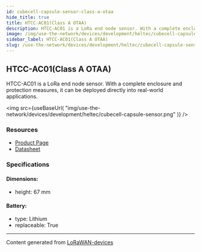 ```yaml
---
id: cubecell-capsule-sensor-class-a-otaa
hide_title: true
title: HTCC-AC01(Class A OTAA)
description: HTCC-AC01 is a LoRa end node sensor. With a complete enclosure and protection measures, it can be deployed directly into real-world applications.
image: /img/use-the-network/devices/development/heltec/cubecell-capsule-sensor.png
sidebar_label: HTCC-AC01(Class A OTAA)
slug: /use-the-network/devices/development/heltec/cubecell-capsule-sensor-class-a-otaa
---
```



## HTCC-AC01(Class A OTAA)

HTCC-AC01 is a LoRa end node sensor. With a complete enclosure and protection measures, it can be deployed directly into real-world applications.

<img
src={useBaseUrl(
"img/use-the-network/devices/development/heltec/cubecell-capsule-sensor.png"
)}
/>

### Resources

- [Product Page](https://heltec.org/project/htcc-ac01/)
- [Datasheet](https://heltec.org/project/htcc-ac01/#1552557147424-7f1ec-5c652144-e1d6f499-ec3b)

### Specifications

#### Dimensions:
- height: 67 mm
#### Battery: 
- type: Lithium
- replaceable: True



---
Content generated from [LoRaWAN-devices](https://github.com/TheThingsNetwork/lorawan-devices)